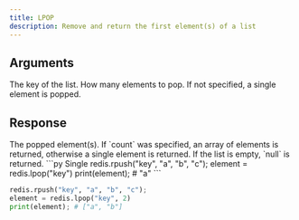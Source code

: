 ```yaml
---
title: LPOP
description: Remove and return the first element(s) of a list
---
```


## Arguments

<ParamField body="key" type="string" required>
  The key of the list.
</ParamField>

<ParamField body="count" type="integer">
  How many elements to pop. If not specified, a single element is popped.
</ParamField>

## Response

<ResponseField type="TValue | TValue[] | null" required>
  The popped element(s). If `count` was specified, an array of elements is
  returned, otherwise a single element is returned. If the list is empty, `null`
  is returned.
</ResponseField>

<RequestExample>
```py Single 
redis.rpush("key", "a", "b", "c"); 
element = redis.lpop("key")
print(element); # "a"
 ```


```py Multiple 
redis.rpush("key", "a", "b", "c"); 
element = redis.lpop("key", 2)
print(element); # ["a", "b"]
 ```
</RequestExample>
